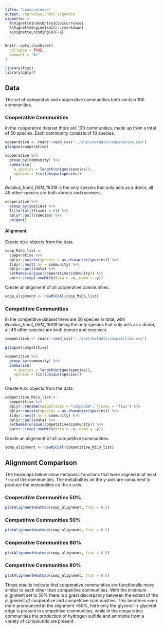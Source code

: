 ```yaml
---
title: "Cooccurrence"
output: rmarkdown::html_vignette
vignette: >
  %\VignetteIndexEntry{Cooccurrence}
  %\VignetteEngine{knitr::rmarkdown}
  %\VignetteEncoding{UTF-8}
---
```


```r
knitr::opts_chunk$set(
  collapse = TRUE,
  comment = "#>"
)
```

```r
library(fsmc)
library(dplyr)
```


## Data
The set of competitve and cooperative communities both contain 100 communities. 

### Cooperative Communities

In the cooperative dataset there are 100 communities, made up from a total of 50 species. Each community consists of 10 species.

```r
cooperative <- readr::read_csv("../inst/extdata/cooperative.csv")
glimpse(cooperative)

cooperative %>% 
  group_by(community) %>% 
  summarise(
    n_species = length(unique(species)),
    species = list(unique(species))
  )
```

*Bacillus_humi_DSM_16318* is the only species that only acts as a donor, all 49 other species are both donors and receivers.

```r
cooperative %>% 
  group_by(species) %>% 
  filter(all(fluxes > 0)) %>% 
  dplyr::pull(species) %>% 
  unique()
```

#### Alignment 

Create `MiCo` objects from the data. 

```r
coop_MiCo_list <- 
  cooperative %>% 
  dplyr::mutate(species = as.character(species)) %>% 
  tidyr::nest(.by = community) %>% 
  dplyr::pull(data) %>% 
  setNames(unique(cooperative$community)) %>% 
  purrr::imap(~newMiCo(data = .x, name = .y))
```

Create an alignment of all cooperative communities.

```r
coop_alignment <- newMiCoAl(coop_MiCo_list)
```


### Competitive Communities

In the competitive dataset there are 50 species in total, with *Bacillus_humi_DSM_16318* being the only species that only acts as a donor, all 49 other species are both donors and receivers. 

```r
competitive <- readr::read_csv("../inst/extdata/competitive.csv")

glimpse(competitive)

competitive %>% 
  group_by(community) %>% 
  summarise(
    n_species = length(unique(species)),
    species = list(unique(species))
  )
```



Create `MiCo` objects from the data. 

```r
competitive_MiCo_list <- 
  competitive %>% 
  dplyr::rename(metabolites = "compound", fluxes = "flux") %>% 
  dplyr::mutate(species = as.character(species)) %>% 
  tidyr::nest(.by = community) %>% 
  dplyr::pull(data) %>% 
  setNames(unique(competitive$community)) %>% 
  purrr::imap(~newMiCo(data = .x, name = .y))
```

Create an alignment of all competitive communities.

```r
comp_alignment <- newMiCoAl(competitive_MiCo_list)
```


## Alignment Comparison

The heatmaps below show metabolic functions that were aligned in at least `frac` of the communities. The metabolites on the y-axis are consumed to produce the metabolites on the x-axis. 

### Cooperative Communities 50%
```r
plotAlignmentHeatmap(coop_alignment, frac = 0.5)
```

### Competitive Communities 50%
```r
plotAlignmentHeatmap(comp_alignment, frac = 0.5)
```

### Cooperative Communities 80%
```r
plotAlignmentHeatmap(coop_alignment, frac = 0.8)
```

### Competitive Communities 80%
```r
plotAlignmentHeatmap(comp_alignment, frac = 0.8)
```

These results indicate that cooperative communities are functionally more similar to each other than competitive communities. With the minimum alignment set to 50% there is a great discrepancy between the extent of the alignment of cooperative and competitive communities. This becomes even more pronounced in the alignment >80%, here only the glycerol -> glycerol edge is present in competitive communities, while in the cooperative communities the production of hydrogen sulfide and ammonia from a variety of compounds are present.
